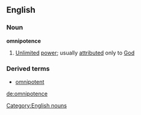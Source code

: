 ==English==
===Noun===
{{wikipedia}}
'''omnipotence'''
#[[Unlimited]] [[power]]; usually [[attributed]] only to [[God]]
===Derived terms===
*[[omnipotent]]
[[Category:English nouns]]

[[de:omnipotence]]